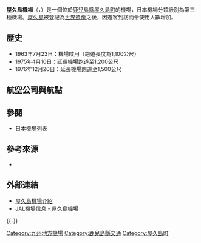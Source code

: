 {{Infobox airport
| name         = 屋久島機場<br /><small>Yakushima Airport</small>
| nativename   = {{lang|ja|屋久島空港}}
| photo        = Yakushima airport.JPG
| photosize    = 250px
| caption      = 
| IATA         = KUM
| ICAO         = RJFC
| type         = 民用
| operator     = {{Link-ja|鹿兒島縣廳|鹿児島県庁}}
| city-served  = [[屋久島町|屋久島町]]
| location     = {{JPN}}[[鹿兒島縣|鹿兒島縣]][[熊毛郡_(鹿兒島縣)|熊毛郡]][[屋久島町|屋久島町]]
| opened       = {{start date|1963|07|23}}
| closed       = <!-- {{end date|YYYY|MM|DD}} -->
| elevation-m  = 37.3
| metric-elev  = yes
| coordinates  = {{Coord|30|23|08|N|130|39|33|E|type:airport_region:JP|display=inline,title}}
| latd  =  30 | latm  = 23 | lats  = 08 | latNS  = N
| longd = 130 | longm = 39 | longs = 33 | longEW = E
| website                = 
| pushpin_map            = Japan
| pushpin_mapsize        = 250
| pushpin_map_caption    = 機場在日本的位置
| pushpin_label          = KUM/RJFC
| pushpin_label_position = left
| r1-number    = 14/32
| r1-length-m  = 1,500
| r1-surface   = 瀝青
| metric-rwy   = yes
| stat-year    = 2014
| stat1-header = 客運量
| stat1-data   = 173,891 人次
| stat2-header = 貨運量
| stat2-data   = 141 公噸
| stat3-header = 起降架次
| stat3-data   = 2,689 架次
}}

'''屋久島機場'''（{{jpn|j=屋久島空港|hg=やくしまくうこう|rm=Yakushima kūkō|f=y}}，{{airport codes|KUM|RJFC}}）是一個位於[[鹿兒島縣|鹿兒島縣]][[屋久島町|屋久島町]]的機場，日本機場分類級別為第三種機場。[[屋久島|屋久島]]被登記為[[世界遺產|世界遺產]]之後，因遊客到訪而令使用人數增加。

== 歷史 ==
* 1963年7月23日：機場啟用（跑道長度為1,100公尺）
* 1975年4月10日：延長機場跑道至1,200公尺
* 1976年12月20日：延長機場跑道至1,500公尺

== 航空公司與航點 ==
{{Airport-dest-list
| {{nowrap|{{flagicon|JPN}} [[日本空中通勤|日本空中通勤]]（JC）}} | [[大阪國際機場|大阪/伊丹]]、[[鹿兒島機場|鹿兒島]]、[[福岡機場|福岡]]
}}

== 參閱 ==
* [[日本機場列表|日本機場列表]]

== 參考來源 ==
* {{Cite web|publisher=国土交通省航空局航空ネットワーク企画課 |title=暦年・年度別空港管理状況調書 |date= |url=http://www.mlit.go.jp/common/001101030.pdf |accessdate=2015-09-25 |deadurl=yes |archiveurl=https://web.archive.org/web/20150923142025/http://www.mlit.go.jp/common/001101030.pdf |archivedate=2015-09-23 }}
<div class="references-small">
<references />
</div>

== 外部連結 ==
* [http://www.pref.kagoshima.jp/ah09/infra/port/kuko/yakushima.html 屋久島機場介紹] {{Wayback|url=http://www.pref.kagoshima.jp/ah09/infra/port/kuko/yakushima.html |date=20150926120132 }}{{ja}}
* [http://www.jal.co.jp/dom/airport/japan/kum/kum_00.html JAL機場信息 - 屋久島機場] {{Wayback|url=http://www.jal.co.jp/dom/airport/japan/kum/kum_00.html |date=20090120132944 }}{{ja}}
{{-}}
{{日本機場}}
{{airport-stub}}
{{Japan-stub}}

{{DEFAULTSORT:Yakushima Airport}}

[[Category:九州地方機場|Category:九州地方機場]]
[[Category:鹿兒島縣交通|Category:鹿兒島縣交通]]
[[Category:屋久島町|Category:屋久島町]]